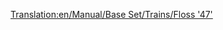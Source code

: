 [[Translation:en/Manual/Base Set/Trains/Floss '47']]
{{en/Manual/Base Set/Trains/Trains|Cost=£21,093 ($42.186)
|Speed=160 kph (100 mph)
|Weight=112 t
|Power=2,580 hp (1.924 kW)
|Annual=£2,132 ($4.264)
|Designed=1963
|Lifespan=22
|Capacity=N/A
|Description=No description has been written for this train yet. If you know something about this train, feel free to edit this page and add it!
|Real-life=[http://en.wikipedia.org/wiki/British_Rail_Class_47 British Rail Class 47]
}}